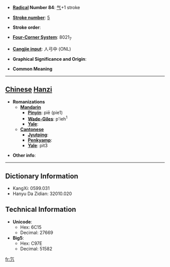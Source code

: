 * '''[[Wiktionary:Chinese radical index| Radical]] Number 84''': [[Wiktionary:Chinese radical index 气|气]]+1 stroke

* '''[[Wiktionary:Chinese total strokes index|Stroke number]]''': [[Wiktionary:Chinese total strokes index 5|5]]

* '''Stroke order''': 

* '''[[Wiktionary:Chinese four corner index|Four-Corner System]]''': 8021<sub>7</sub>

* '''[[Wiktionary:Chinese Cangjie index|Cangjie input]]''': 人弓中 (ONL)

* '''Graphical Significance and Origin''': 

* '''Common Meaning'''

----

== [[Chinese]] [[Hanzi]] ==

* '''Romanizations'''
** '''[[Mandarin]]'''
*** '''[[Pinyin]]''': piē (pie1)
*** '''[[Wade-Giles]]''': p'ieh<sup>1</sup>
*** '''[[Yale]]''': 
** '''[[Cantonese]]'''
*** '''[[Jyutping]]''':
*** '''[[Penkyamp]]''': 
*** '''[[Yale]]''': pit3

* '''Other info''': 

----

== Dictionary Information ==

* KangXi: 0599.031
* Hanyu Da Zidian: 32010.020

== Technical Information ==

* '''Unicode''':
** Hex: 6C15
** Decimal: 27669
* '''Big5''':
** Hex: C97E
** Decimal: 51582

[[fr:氕]]